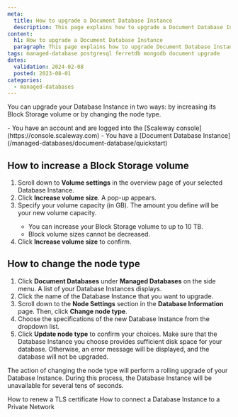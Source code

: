 ```yaml
---
meta:
  title: How to upgrade a Document Database Instance
  description: This page explains how to upgrade a Document Database Instance
content:
  h1: How to upgrade a Document Database Instance
  paragraph: This page explains how to upgrade Document Database Instance
tags: managed-database postgresql ferretdb mongodb document upgrade
dates:
  validation: 2024-02-08
  posted: 2023-08-01
categories:
  - managed-databases
---
```

You can upgrade your Database Instance in two ways: by increasing its Block Storage volume or by changing the node type.

<Macro id="iam-requirements" />

<Message type="requirement">
  - You have an account and are logged into the [Scaleway console](https://console.scaleway.com)
  - You have a [Document Database Instance](/managed-databases/document-database/quickstart)
</Message>

## How to increase a Block Storage volume

1. Scroll down to **Volume settings** in the overview page of your selected Database Instance.
2. Click **Increase volume size**. A pop-up appears.
3. Specify your volume capacity (in GB). The amount you define will be your new volume capacity.
    <Message type="important">
      - You can increase your Block Storage volume to up to 10 TB.
      - Block volume sizes cannot be decreased.
    </Message>
4. Click **Increase volume size** to confirm.

## How to change the node type

1. Click **Document Databases** under **Managed Databases** on the side menu. A list of your Database Instances displays.
2. Click the name of the Database Instance that you want to upgrade.
3. Scroll down to the **Node Settings** section in the **Database Information** page. Then, click **Change node type**.
4. Choose the specifications of the new Database Instance from the dropdown list.
5. Click **Update node type** to confirm your choices.
    <Message type="important">
      Make sure that the Database Instance you choose provides sufficient disk space for your database. Otherwise, an error message will be displayed, and the database will not be upgraded.
    </Message>

The action of changing the node type will perform a rolling upgrade of your Database Instance. During this process, the Database Instance will be unavailable for several tens of seconds.


<Navigation title="See also">
  <PreviousButton to="/managed-databases/document-database/how-to/renew-tls-certificate">How to renew a TLS certificate</PreviousButton>
  <NextButton to="/managed-databases/document-database/how-to/connect-database-private-network/">How to connect a Database Instance to a Private Network</NextButton>
</Navigation>
